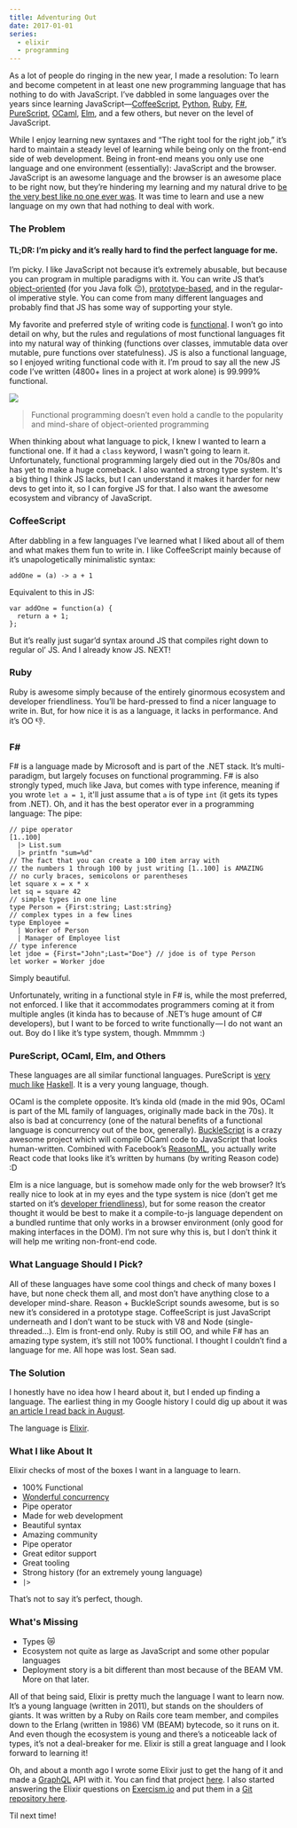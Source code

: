 ```yaml
---
title: Adventuring Out
date: 2017-01-01
series:
  - elixir
  - programming
---
```


As a lot of people do ringing in the new year, I made a resolution: To learn and become competent in at least one new programming language that has nothing to do with JavaScript. I’ve dabbled in some languages over the years since learning JavaScript—[CoffeeScript], [Python], [Ruby], [F#], [PureScript], [OCaml], [Elm], and a few others, but never on the level of JavaScript.

[coffeescript]: http://coffeescript.org/
[python]: https://www.python.org/
[ruby]: https://www.ruby-lang.org/en/
[f#]: http://fsharp.org/
[purescript]: http://www.purescript.org/
[ocaml]: https://ocaml.org/
[elm]: http://elm-lang.org/

<!--more-->

While I enjoy learning new syntaxes and “The right tool for the right job,” it’s hard to maintain a steady level of learning while being only on the front-end side of web development. Being in front-end means you only use one language and one environment (essentially): JavaScript and the browser. JavaScript is an awesome language and the browser is an awesome place to be right now, but they’re hindering my learning and my natural drive to [be the very best like no one ever was](https://youtu.be/JuYeHPFR3f0). It was time to learn and use a new language on my own that had nothing to deal with work.

### The Problem

#### TL;DR: I’m picky and it’s really hard to find the perfect language for me.

I’m picky. I like JavaScript not because it’s extremely abusable, but because you can program in multiple paradigms with it. You can write JS that’s [object-oriented][object-oriented] (for you Java folk 😉), [prototype-based], and in the regular-ol imperative style. You can come from many different languages and probably find that JS has some way of supporting your style.

[object-oriented]: https://developer.mozilla.org/en-US/docs/Learn/JavaScript/Objects/Object-oriented_JS
[prototype-based]: https://en.wikipedia.org/wiki/Prototype-based_programming

My favorite and preferred style of writing code is [functional]. I won’t go into detail on why, but the rules and regulations of most functional languages fit into my natural way of thinking (functions over classes, immutable data over mutable, pure functions over statefulness). JS is also a functional language, so I enjoyed writing functional code with it. I’m proud to say all the new JS code I’ve written (4800+ lines in a project at work alone) is 99.999% functional.

[functional]: https://en.wikipedia.org/wiki/Functional_programming

![](./assets/images/fp-trend.png)

> Functional programming doesn’t even hold a candle to the popularity and mind-share of object-oriented programming

When thinking about what language to pick, I knew I wanted to learn a functional one. If it had a `class` keyword, I wasn't going to learn it. Unfortunately, functional programming largely died out in the 70s/80s and has yet to make a huge comeback. I also wanted a strong type system. It's a big thing I think JS lacks, but I can understand it makes it harder for new devs to get into it, so I can forgive JS for that. I also want the awesome ecosystem and vibrancy of JavaScript.

### CoffeeScript

After dabbling in a few languages I’ve learned what I liked about all of them and what makes them fun to write in. I like CoffeeScript mainly because of it’s unapologetically minimalistic syntax:

```
addOne = (a) -> a + 1
```

Equivalent to this in JS:

```
var addOne = function(a) {
  return a + 1;
};
```

But it’s really just sugar’d syntax around JS that compiles right down to regular ol’ JS. And I already know JS. NEXT!

### Ruby

Ruby is awesome simply because of the entirely ginormous ecosystem and developer friendliness. You’ll be hard-pressed to find a nicer language to write in. But, for how nice it is as a language, it lacks in performance. And it’s OO 👎.

### F&#35;

F# is a language made by Microsoft and is part of the .NET stack. It’s multi-paradigm, but largely focuses on functional programming. F# is also strongly typed, much like Java, but comes with type inference, meaning if you wrote `let a = 1`, it'll just assume that `a` is of type `int` (it gets its types from .NET). Oh, and it has the best operator ever in a programming language: The pipe:

```
// pipe operator
[1..100]
  |> List.sum
  |> printfn "sum=%d"
// The fact that you can create a 100 item array with
// the numbers 1 through 100 by just writing [1..100] is AMAZING
// no curly braces, semicolons or parentheses
let square x = x * x
let sq = square 42
// simple types in one line
type Person = {First:string; Last:string}
// complex types in a few lines
type Employee =
  | Worker of Person
  | Manager of Employee list
// type inference
let jdoe = {First="John";Last="Doe"} // jdoe is of type Person
let worker = Worker jdoe
```

Simply beautiful.

Unfortunately, writing in a functional style in F# is, while the most preferred, not enforced. I like that it accommodates programmers coming at it from multiple angles (it kinda has to because of .NET’s huge amount of C# developers), but I want to be forced to write functionally — I do not want an out. Boy do I like it’s type system, though. Mmmmm :)

### PureScript, OCaml, Elm, and Others

These languages are all similar functional languages. PureScript is [very much like][influenced] [Haskell][haskell]. It is a very young language, though.

[haskell]: https://www.haskell.org/
[influenced]: https://github.com/purescript/documentation/blob/master/language/Differences-from-Haskell.md

OCaml is the complete opposite. It’s kinda old (made in the mid 90s, OCaml is part of the ML family of languages, originally made back in the 70s). It also is bad at concurrency (one of the natural benefits of a functional language is concurrency out of the box, generally). [BuckleScript] is a crazy awesome project which will compile OCaml code to JavaScript that looks human-written. Combined with Facebook’s [ReasonML], you actually write React code that looks like it’s written by humans (by writing Reason code) :D

[bucklescript]: https://github.com/bloomberg/bucklescript
[reasonml]: https://reasonml.github.io/

Elm is a nice language, but is somehow made only for the web browser? It’s really nice to look at in my eyes and the type system is nice (don’t get me started on it’s [developer friendliness]), but for some reason the creator thought it would be best to make it a compile-to-js language dependent on a bundled runtime that only works in a browser environment (only good for making interfaces in the DOM). I’m not sure why this is, but I don’t think it will help me writing non-front-end code.

[developer friendliness]: http://elm-lang.org/blog/compiler-errors-for-humans

### What Language Should I Pick?

All of these languages have some cool things and check of many boxes I have, but none check them all, and most don’t have anything close to a developer mind-share. Reason + BuckleScript sounds awesome, but is so new it’s considered in a prototype stage. CoffeeScript is just JavaScript underneath and I don’t want to be stuck with V8 and Node (single-threaded…). Elm is front-end only. Ruby is still OO, and while F# has an amazing type system, it’s still not 100% functional. I thought I couldn’t find a language for me. All hope was lost. Sean sad.

### The Solution

I honestly have no idea how I heard about it, but I ended up finding a language. The earliest thing in my Google history I could dig up about it was [an article I read back in August](https://blog.gitmonitor.com/gitmonitor-on-elixir-92a87c7eb382).

The language is [Elixir](http://elixir-lang.org/).

### What I like About It

Elixir checks of most of the boxes I want in a language to learn.

- 100% Functional
- [Wonderful concurrency](http://www.unlimitednovelty.com/2009/01/cutting-edge-of-vm-design.html)
- Pipe operator
- Made for web development
- Beautiful syntax
- Amazing community
- Pipe operator
- Great editor support
- Great tooling
- Strong history (for an extremely young language)
- `|>`

That’s not to say it’s perfect, though.

### What's Missing

- Types 😿
- Ecosystem not quite as large as JavaScript and some other popular languages
- Deployment story is a bit different than most because of the BEAM VM. More on that later.

All of that being said, Elixir is pretty much the language I want to learn now. It’s a young language (written in 2011), but stands on the shoulders of giants. It was written by a Ruby on Rails core team member, and compiles down to the Erlang (written in 1986) VM (BEAM) bytecode, so it runs on it. And even though the ecosystem is young and there’s a noticeable lack of types, it’s not a deal-breaker for me. Elixir is still a great language and I look forward to learning it!

Oh, and about a month ago I wrote some Elixir just to get the hang of it and made a [GraphQL](http://graphql.org/) API with it. You can find that project [here](https://github.com/sean-clayton/graph_ql). I also started answering the Elixir questions on [Exercism.io](http://exercism.io/) and put them in a [Git repository here](https://github.com/sean-clayton/exercism-answers).

Til next time!
